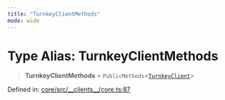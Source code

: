 ```yaml
---
title: "TurnkeyClientMethods"
mode: wide
---
```

  
# Type Alias: TurnkeyClientMethods

> **TurnkeyClientMethods** = `PublicMethods`\<[`TurnkeyClient`](../TurnkeyClient/readme)\>

Defined in: [core/src/\_\_clients\_\_/core.ts:87](https://github.com/tkhq/sdk/blob/main/packages/core/src/__clients__/core.ts#L87)
